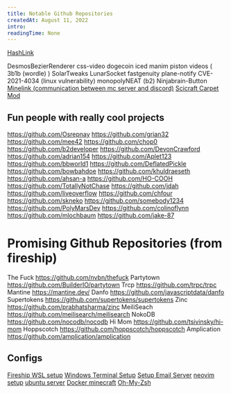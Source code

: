 ```yaml
---
title: Notable Github Repositories
createdAt: August 11, 2022
intro: 
readingTime: None
---
```


[HashLink](#content)

DesmosBezierRenderer
css-video
dogecoin
iced
manim
piston
videos ( 3b1b (wordle) )
SolarTweaks
LunarSocket
fastgenuity
plane-notify
CVE-2021-4034 (linux vulnerability)
monopolyNEAT (b2)
Ninjabrain-Button
[Minelink (communication between mc server and discord)](https://github.com/adrian154/minelink)
[Scicraft Carpet Mod](https://github.com/gnembon/fabric-carpet)

## Fun people with really cool projects

https://github.com/Osrepnay
https://github.com/grian32
https://github.com/mee42
https://github.com/chop0
https://github.com/b2developer
https://github.com/DevonCrawford
https://github.com/adrian154
https://github.com/Aplet123
https://github.com/bbworld1
https://github.com/DeflatedPickle
https://github.com/bowbahdoe
https://github.com/khuldraeseth
https://github.com/ahsan-a
https://github.com/HO-COOH
https://github.com/TotallyNotChase
https://github.com/jdah
https://github.com/liveoverflow
https://github.com/chfour
https://github.com/skneko
https://github.com/somebody1234
https://github.com/PolyMarsDev
https://github.com/colinoflynn
https://github.com/mlochbaum
https://github.com/jake-87


# Promising Github Repositories (from fireship)

The Fuck https://github.com/nvbn/thefuck
Partytown https://github.com/BuilderIO/partytown
Trcp https://github.com/trpc/trpc
Mantine https://mantine.dev/
Danfo https://github.com/javascriptdata/danfo
Supertokens https://github.com/supertokens/supertokens
Zinc https://github.com/prabhatsharma/zinc
MeiliSeach https://github.com/meilisearch/meilisearch
NokoDB https://github.com/nocodb/nocodb
Hi Mom https://github.com/tsivinsky/hi-mom
Hoppscotch https://github.com/hoppscotch/hoppscotch
Amplication https://github.com/amplication/amplication

## Configs

[Fireship WSL setup](https://www.youtube.com/watch?v=-atblwgc63)
[Windows Terminal Setup](https://www.youtube.com/watch?v=AK2JE2YsKto)
[Setup Email Server](https://youtu.be/8G93NVWkXZk)
[neovim setup](https://youtu.be/JWReY93Vl6g)
[ubuntu server](https://www.youtube.com/watch?v=72D3MvPk3Xs&t=885s)
[Docker minecraft](https://www.youtube.com/watch?v=TxjvC6GRjkU)
[Oh-My-Zsh](https://blog.joaograssi.com/windows-subsystem-for-linux-with-oh-my-zsh-conemu/)